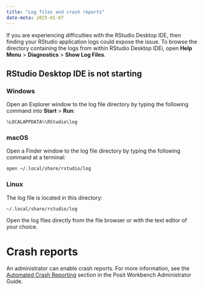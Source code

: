 ```yaml
---
title: "Log files and crash reports"
date-meta: 2025-01-07
---
```


If you are experiencing difficulties with the RStudio Desktop IDE, then finding your RStudio application logs could expose the issue. To browse the directory containing the logs from within RStudio Desktop IDEi, open **Help Menu** > **Diagnostics** > **Show Log Files**.

## RStudio Desktop IDE is not starting

### Windows

Open an Explorer window to the log file directory by typing the following command into **Start** > **Run**:

```powershell
%LOCALAPPDATA%\RStudio\log
```

### macOS

Open a Finder window to the log file directory by typing the following command at a terminal:

```zsh
open ~/.local/share/rstudio/log
```

### Linux

The log file is located in this directory: 

```bash
~/.local/share/rstudio/log
```

Open the log files directly from the file browser or with the text editor of your choice.

# Crash reports

An administrator can enable crash reports. For more information, see the [Automated Crash Reporting](https://docs.posit.co/ide/server-pro/server_management/automated_crash_reporting.html) section in the Posit Workbench Administrator Guide.


